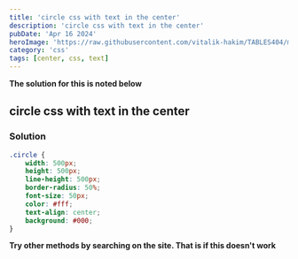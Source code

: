 ```yaml
---
title: 'circle css with text in the center'
description: 'circle css with text in the center'
pubDate: 'Apr 16 2024'
heroImage: 'https://raw.githubusercontent.com/vitalik-hakim/TABLES404/main/error_b/CSS.png'
category: 'css'
tags: [center, css, text]
---
```


**The solution for this is noted below**

## circle css with text in the center

### Solution

```css
.circle {
	width: 500px;
	height: 500px;
	line-height: 500px;
	border-radius: 50%;
	font-size: 50px;
	color: #fff;
	text-align: center;
	background: #000;
}
```

**Try other methods by searching on the site. That is if this doesn't work**
